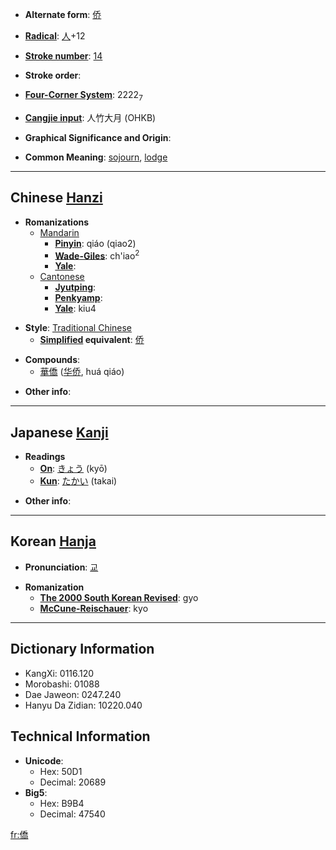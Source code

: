 * '''Alternate form''': [[侨]]

* '''[[Wiktionary:Chinese radical index| Radical]]''': [[Wiktionary:Chinese radical index 人|人]]+12

* '''[[Wiktionary:Chinese total strokes index|Stroke number]]''': [[Wiktionary:Chinese total strokes index 14|14]]

* '''Stroke order''': 

* '''[[Wiktionary:Chinese four corner index|Four-Corner System]]''': 2222<sub>7</sub>

* '''[[Wiktionary:Chinese Cangjie index|Cangjie input]]''': 人竹大月 (OHKB)

* '''Graphical Significance and Origin''': 

* '''Common Meaning''': [[sojourn]], [[lodge]]

----

== Chinese [[Hanzi]] ==

* '''Romanizations'''
** [[Mandarin]]
*** '''[[Pinyin]]''': qiáo (qiao2)
*** '''[[Wade-Giles]]''': ch'iao<sup>2</sup>
*** '''[[Yale]]''': 
**[[Cantonese]]
***'''[[Jyutping]]''':
***'''[[Penkyamp]]''': 
***'''[[Yale]]''': kiu4

* '''Style''': [[Traditional Chinese]] 
** '''[[Simplified Chinese|Simplified]] equivalent''': [[侨]]

* '''Compounds''':
**[[華僑]] ([[华侨]], huá qiáo)

* '''Other info''': 

----

== Japanese [[Kanji]] ==

* '''Readings'''
** '''[[On]]''': [[きょう]] (kyō)
** '''[[Kun]]''': [[たかい]] (takai)

* '''Other info''':  

----

== Korean [[Hanja]] ==

* '''Pronunciation''': [[교]]

* '''Romanization'''
** '''[[The 2000 South Korean Revised Romanization|The 2000 South Korean Revised]]''': gyo
** '''[[McCune-Reischauer]]''': kyo

----

== Dictionary Information ==

* KangXi: 0116.120
* Morobashi: 01088
* Dae Jaweon: 0247.240
* Hanyu Da Zidian: 10220.040

== Technical Information ==

* '''Unicode''':
** Hex: 50D1
** Decimal: 20689
* '''Big5''':
** Hex: B9B4
** Decimal: 47540

[[fr:僑]]